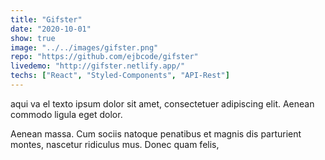 ```yaml
---
title: "Gifster"
date: "2020-10-01"
show: true
image: "../../images/gifster.png"
repo: "https://github.com/ejbcode/gifster"
livedemo: "http://gifster.netlify.app/"
techs: ["React", "Styled-Components", "API-Rest"]
---
```


aqui va el texto ipsum dolor sit amet, consectetuer adipiscing elit. Aenean commodo ligula eget dolor.

Aenean massa. Cum sociis natoque penatibus et magnis dis parturient montes, nascetur ridiculus mus. Donec quam felis,

